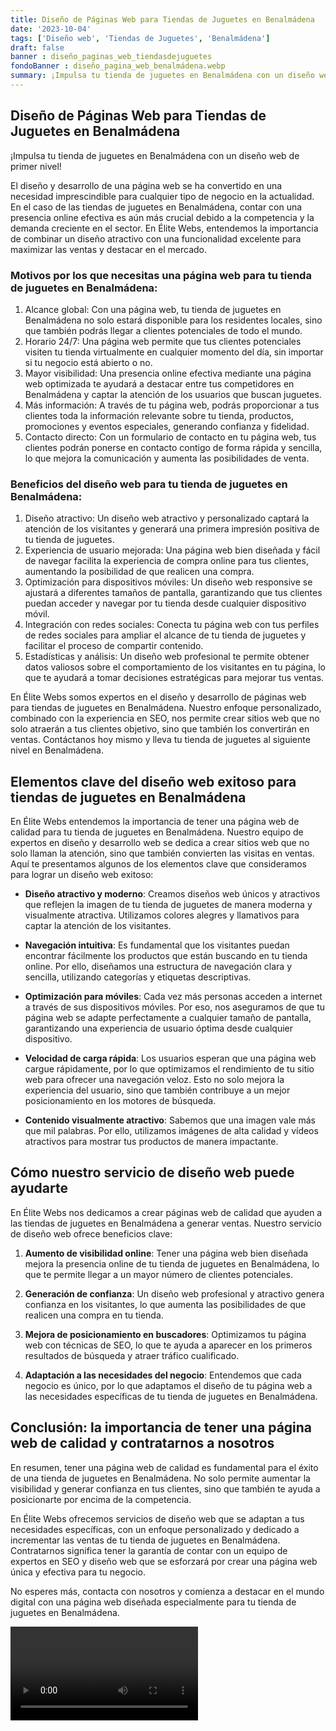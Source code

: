 ```yaml
---
title: Diseño de Páginas Web para Tiendas de Juguetes en Benalmádena
date: '2023-10-04'
tags: ['Diseño web', 'Tiendas de Juguetes', 'Benalmádena']
draft: false
banner : diseño_paginas_web_tiendasdejuguetes
fondoBanner : diseño_pagina_web_benalmádena.webp
summary: ¡Impulsa tu tienda de juguetes en Benalmádena con un diseño web de primer nivel!
---
```


## Diseño de Páginas Web para Tiendas de Juguetes en Benalmádena

¡Impulsa tu tienda de juguetes en Benalmádena con un diseño web de primer nivel!

El diseño y desarrollo de una página web se ha convertido en una necesidad imprescindible para cualquier tipo de negocio en la actualidad. En el caso de las tiendas de juguetes en Benalmádena, contar con una presencia online efectiva es aún más crucial debido a la competencia y la demanda creciente en el sector. En Élite Webs, entendemos la importancia de combinar un diseño atractivo con una funcionalidad excelente para maximizar las ventas y destacar en el mercado.

### Motivos por los que necesitas una página web para tu tienda de juguetes en Benalmádena:

1. Alcance global: Con una página web, tu tienda de juguetes en Benalmádena no solo estará disponible para los residentes locales, sino que también podrás llegar a clientes potenciales de todo el mundo.
2. Horario 24/7: Una página web permite que tus clientes potenciales visiten tu tienda virtualmente en cualquier momento del día, sin importar si tu negocio está abierto o no.
3. Mayor visibilidad: Una presencia online efectiva mediante una página web optimizada te ayudará a destacar entre tus competidores en Benalmádena y captar la atención de los usuarios que buscan juguetes.
4. Más información: A través de tu página web, podrás proporcionar a tus clientes toda la información relevante sobre tu tienda, productos, promociones y eventos especiales, generando confianza y fidelidad.
5. Contacto directo: Con un formulario de contacto en tu página web, tus clientes podrán ponerse en contacto contigo de forma rápida y sencilla, lo que mejora la comunicación y aumenta las posibilidades de venta.

### Beneficios del diseño web para tu tienda de juguetes en Benalmádena:

1. Diseño atractivo: Un diseño web atractivo y personalizado captará la atención de los visitantes y generará una primera impresión positiva de tu tienda de juguetes.
2. Experiencia de usuario mejorada: Una página web bien diseñada y fácil de navegar facilita la experiencia de compra online para tus clientes, aumentando la posibilidad de que realicen una compra.
3. Optimización para dispositivos móviles: Un diseño web responsive se ajustará a diferentes tamaños de pantalla, garantizando que tus clientes puedan acceder y navegar por tu tienda desde cualquier dispositivo móvil.
4. Integración con redes sociales: Conecta tu página web con tus perfiles de redes sociales para ampliar el alcance de tu tienda de juguetes y facilitar el proceso de compartir contenido.
5. Estadísticas y análisis: Un diseño web profesional te permite obtener datos valiosos sobre el comportamiento de los visitantes en tu página, lo que te ayudará a tomar decisiones estratégicas para mejorar tus ventas.

En Élite Webs somos expertos en el diseño y desarrollo de páginas web para tiendas de juguetes en Benalmádena. Nuestro enfoque personalizado, combinado con la experiencia en SEO, nos permite crear sitios web que no solo atraerán a tus clientes objetivo, sino que también los convertirán en ventas. Contáctanos hoy mismo y lleva tu tienda de juguetes al siguiente nivel en Benalmádena.

<GifSeo />

<Cta />

## Elementos clave del diseño web exitoso para tiendas de juguetes en Benalmádena

En Élite Webs entendemos la importancia de tener una página web de calidad para tu tienda de juguetes en Benalmádena. Nuestro equipo de expertos en diseño y desarrollo web se dedica a crear sitios web que no solo llaman la atención, sino que también convierten las visitas en ventas. Aquí te presentamos algunos de los elementos clave que consideramos para lograr un diseño web exitoso:

- **Diseño atractivo y moderno**: Creamos diseños web únicos y atractivos que reflejen la imagen de tu tienda de juguetes de manera moderna y visualmente atractiva. Utilizamos colores alegres y llamativos para captar la atención de los visitantes.

- **Navegación intuitiva**: Es fundamental que los visitantes puedan encontrar fácilmente los productos que están buscando en tu tienda online. Por ello, diseñamos una estructura de navegación clara y sencilla, utilizando categorías y etiquetas descriptivas.

- **Optimización para móviles**: Cada vez más personas acceden a internet a través de sus dispositivos móviles. Por eso, nos aseguramos de que tu página web se adapte perfectamente a cualquier tamaño de pantalla, garantizando una experiencia de usuario óptima desde cualquier dispositivo.

- **Velocidad de carga rápida**: Los usuarios esperan que una página web cargue rápidamente, por lo que optimizamos el rendimiento de tu sitio web para ofrecer una navegación veloz. Esto no solo mejora la experiencia del usuario, sino que también contribuye a un mejor posicionamiento en los motores de búsqueda.

- **Contenido visualmente atractivo**: Sabemos que una imagen vale más que mil palabras. Por ello, utilizamos imágenes de alta calidad y vídeos atractivos para mostrar tus productos de manera impactante.

## Cómo nuestro servicio de diseño web puede ayudarte

En Élite Webs nos dedicamos a crear páginas web de calidad que ayuden a las tiendas de juguetes en Benalmádena a generar ventas. Nuestro servicio de diseño web ofrece beneficios clave:

1. **Aumento de visibilidad online**: Tener una página web bien diseñada mejora la presencia online de tu tienda de juguetes en Benalmádena, lo que te permite llegar a un mayor número de clientes potenciales.

2. **Generación de confianza**: Un diseño web profesional y atractivo genera confianza en los visitantes, lo que aumenta las posibilidades de que realicen una compra en tu tienda.

3. **Mejora de posicionamiento en buscadores**: Optimizamos tu página web con técnicas de SEO, lo que te ayuda a aparecer en los primeros resultados de búsqueda y atraer tráfico cualificado.

4. **Adaptación a las necesidades del negocio**: Entendemos que cada negocio es único, por lo que adaptamos el diseño de tu página web a las necesidades específicas de tu tienda de juguetes en Benalmádena.

## Conclusión: la importancia de tener una página web de calidad y contratarnos a nosotros

En resumen, tener una página web de calidad es fundamental para el éxito de una tienda de juguetes en Benalmádena. No solo permite aumentar la visibilidad y generar confianza en tus clientes, sino que también te ayuda a posicionarte por encima de la competencia.

En Élite Webs ofrecemos servicios de diseño web que se adaptan a tus necesidades específicas, con un enfoque personalizado y dedicado a incrementar las ventas de tu tienda de juguetes en Benalmádena. Contratarnos significa tener la garantía de contar con un equipo de expertos en SEO y diseño web que se esforzará por crear una página web única y efectiva para tu negocio.

No esperes más, contacta con nosotros y comienza a destacar en el mundo digital con una página web diseñada especialmente para tu tienda de juguetes en Benalmádena.

<Video />

<CtaBot job='Tiendas de Juguetes' city='Benalmádena'/>

<Gmaps query='Benalmádena+españa+maps' />